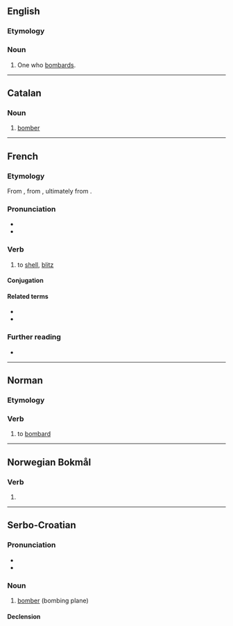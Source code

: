 {{also|bombardér}}

==English==

===Etymology===
{{suffix|en|bombard|er}}

===Noun===
{{en-noun}}

# One who [[bombard]]s.

----

==Catalan==

===Noun===
{{ca-noun|m}}

# [[bomber]]

----

==French==

===Etymology===
From {{af|fr|bombarde|-er}}, from {{der|fr|frm|bombarde}}, ultimately from {{der|fr|la|bombus}}. 

===Pronunciation===
* {{fr-IPA}}
* {{audio|fr|Fr-bombarder.ogg|Audio}}

===Verb===
{{fr-verb}}

# to [[shell]], [[blitz]]

====Conjugation====
{{fr-conj-auto}}

====Related terms====
* {{l|fr|bombardement}}
* {{l|fr|bombardier}}

===Further reading===
* {{R:TLFi}}

----

==Norman==

===Etymology===
{{rfe|nrf}}

===Verb===
{{nrf-verb}}

# {{lb|nrf|Jersey}} to [[bombard]]

----

==Norwegian Bokmål==

===Verb===
{{head|nb|verb form}}

# {{imperative of|nb|bombardere}}

----

==Serbo-Croatian==

===Pronunciation===
* {{IPA|sh|/bombǎrdeːr/}}
* {{hyphenation|sh|bom|bar|der}}

===Noun===
{{sh-noun|g=m|head=bombàrdēr}}

# [[bomber]] (bombing plane)

====Declension====
{{sh-decl-noun
|bombàrdēr|bombarderi
|bombardéra|bombardera
|bombarderu|bombarderima
|bombarder|bombardere
|bombarderu|bombarderi
|bombarderu|bombarderima
|bombarderom|bombarderima
}}